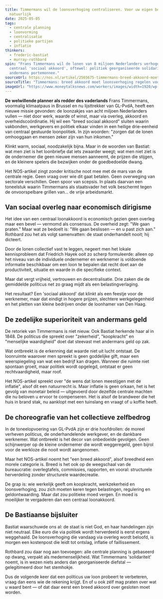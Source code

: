 ```yaml
---
title: Timmermans wil de loonsverhoging centraliseren. Voor uw eigen bestwil
  natuurlijk
date: 2025-05-05
tags:
  - centrale planning
  - loonvorming
  - centralisatie
  - politieke partijen
  - inflatie
thinkers:
  - frederic-bastiat
  - murray-rothbard
spin: "Frans Timmermans wil de lonen van 8 miljoen Nederlanders verhogen via een
  centraal 'sociaal akkoord', oftewel: politiek georganiseerde solidariteit met
  andermans portemonnee."
sourceUrl: https://nos.nl/artikel/2565675-timmermans-breed-akkoord-moet-loonsverhoging-regelen-voor-8-miljoen-mensen
sourceTitle: "Timmermans: breed akkoord moet loonsverhoging regelen voor 8 miljoen mensen"
imageUrl: "https://www.moneytalksnews.com/workers/images/width=1920/wp-content/uploads/2023/10/17231332/shutterstock_254247493-scaled.jpg?s=959a62e22c390e4d0d0cb64be51a46a2dfd50cc615ad18fadd38b9c0f6a195c7"
---
```

**De welwillende planner als redder des vaderlands**
Frans Timmermans, voormalig klimaatpaus in Brussel en nu lijsttrekker van GL-PvdA, heeft een nieuwe missie gevonden: de loonzakjes van acht miljoen Nederlanders vullen — niet door werk, waarde of winst, maar via overleg, akkoord en overheidscoördinatie. Hij wil een "breed sociaal akkoord" sluiten waarin vakbonden, werkgevers en politiek elkaar vinden in een heilige drie-eenheid van centraal gestuurde loonpolitiek. In zijn woorden: "zorgen dat de lonen omhooggaan en mensen zeker zijn van hun inkomen."

Klinkt warm, sociaal, noodzakelijk bijna. Maar in de woorden van Bastiat: wat men ziet is het loonbriefje dat iets zwaarder weegt; wat men niet ziet is de ondernemer die geen nieuwe mensen aanneemt, de prijzen die stijgen, en de kleinere spelers die bezwijken onder de goedbedoelde dwang.

Het NOS-artikel zingt zonder kritische noot mee met de mars van de centrale regie. Geen vraag over wie dit gaat betalen. Geen overweging van sectorale verschillen. Geen spoor van scepsis. In plaats daarvan een toneelstuk waarin Timmermans als staatsvader het volk beschermt tegen de onvoorspelbare grillen van… de vrije arbeidsmarkt.

## Van sociaal overleg naar economisch dirigisme
Het idee van een centraal loonakkoord is economisch gezien geen overleg maar een bevel — vermomd als consensus. De overheid zegt: "We gaan praten." Maar wat ze bedoelt is: "We gaan beslissen — en u past zich aan." Rothbard zou het als volgt samenvatten: de staat onderhandelt nooit; hij dicteert.

Door de lonen collectief vast te leggen, negeert men het lokale kennisprobleem dat Friedrich Hayek ooit zo scherp formuleerde: alleen op het niveau van de individuele ondernemer en werknemer is voldoende informatie beschikbaar om een loon te bepalen dat recht doet aan de productiviteit, situatie en waarde in die specifieke context.

Maar dat vergt vrijheid, vertrouwen en decentralisatie. Drie zaken die de gemiddelde politicus net zo graag mijdt als een belastingverlaging.

Het resultaat? Een 'sociaal akkoord' dat klinkt als een feestje voor de werknemer, maar dat eindigt in hogere prijzen, slechtere werkgelegenheid en het pletten van kleine bedrijven onder de loonhamer van Den Haag.

## De zedelijke superioriteit van andermans geld
De retoriek van Timmermans is niet nieuw. Ook Bastiat herkende haar al in 1848. De politicus die spreekt over "zekerheid", "koopkracht" en "menselijke waardigheid" doet dat steevast met andermans geld op zak.

Wat ontbreekt is de erkenning dat waarde niet uit lucht ontstaat. De loonruimte waarover men spreekt is geen goddelijke gift, maar een weerspiegeling van wat een bedrijf kan dragen. Wanneer die ruimte niet spontaan groeit, maar politiek wordt opgelegd, ontstaat er geen rechtvaardigheid, maar roof.

Het NOS-artikel spreekt over "de wens dat lonen meestijgen met de inflatie", alsof dit een natuurrecht is. Maar inflatie is geen orkaan, het is het gevolg van monetair beleid — uitgevoerd door dezelfde centrale machten die nu beloven u ervoor te compenseren. Het is alsof de brandweer die het huis in brand stak, nu aanklopt met een tuinslang en vraagt of u koffie heeft.

## De choreografie van het collectieve zelfbedrog
In de toneelopvoering van GL-PvdA zijn er drie hoofdrollen: de moreel verheven politicus, de onderhandelende werkgever, en de dankbare werknemer. Wat ontbreekt is het decor van onbedoelde gevolgen. Geen schijnwerper op de kleine ondernemer die wordt weggeregeld, geen bijrol voor de werkloze die nooit wordt aangenomen.

Maar het NOS-artikel noemt het "een breed akkoord", alsof breedheid een morele categorie is. Breed is het ook op de weegschaal van de bureaucratie: overlegtafels, commissies, rapporten, en vooral: structurele herverdeling zonder structurele waardecreatie.

De grap is: wie werkelijk geeft om koopkracht, werkzekerheid en loonsverhoging, zou zich moeten keren tegen belastingen, regulering en geldontwaarding. Maar dat zou politieke moed vergen. En moed is moeilijker te vergaderen dan een centraal loonakkoord.

## De Bastiaanse bijsluiter
Bastiat waarschuwde ons al: de staat is niet God, en haar handelingen zijn niet neutraal. Elke euro die via politiek wordt herverdeeld is eerst ergens weggehaald. De loonsverhoging die vandaag via overleg wordt beloofd, is morgen een kostenpost die leidt tot ontslag, inflatie of faillissement.

Rothbard zou daar nog aan toevoegen: alle centrale planning is gebaseerd op dwang, verpakt als medemenselijkheid. Wat Timmermans 'solidariteit' noemt, is in wezen niets anders dan georganiseerde diefstal — gelegitimeerd door het stemhokje.

Dus de volgende keer dat een politicus uw loon probeert te verbeteren, vraag dan eens wie de rekening krijgt. En of u ook zélf mag praten over wat u waard bent — of dat daar eerst een breed akkoord over gesloten moet worden.
